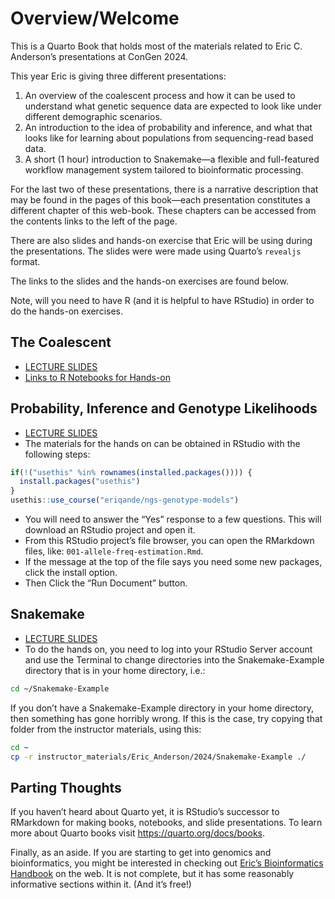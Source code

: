 # Overview/Welcome {.unnumbered}

This is a Quarto Book that holds most of the materials related to
Eric C. Anderson's presentations at ConGen 2024.

This year Eric is giving three different presentations:


1. An overview of the coalescent process and how it can be used to
understand what genetic sequence data are expected to look like under
different demographic scenarios.
1. An introduction to the idea of probability and inference, and what
that looks like for learning about populations from sequencing-read based 
data.
2. A short (1 hour) introduction to Snakemake---a flexible and full-featured
workflow management system tailored to bioinformatic processing.

For the last two of these presentations, there is a narrative description that may be found in the
pages of this book---each presentation constitutes a different chapter of this web-book.  These
chapters can be accessed from the contents links to the left of the page.

There are also slides and hands-on exercise that Eric will be using during the presentations. The slides were
were made using Quarto's `revealjs` format.  

The links to the slides and the hands-on exercises are found below.

Note, will you need to have R (and it is helpful to have RStudio) in order
to do the hands-on exercises.

## The Coalescent 

* [LECTURE SLIDES](https://eriqande.github.io/con-gen-2024/slides/coal-slides.html)
* [Links to R Notebooks for Hands-on](https://eriqande.github.io/coalescent-hands-on/)


## Probability, Inference and Genotype Likelihoods

* [LECTURE SLIDES](https://eriqande.github.io/con-gen-2024/slides/prob-slides.html)
* The materials for the hands on can be obtained in RStudio with the
following steps:
``` r
if(!("usethis" %in% rownames(installed.packages()))) {
  install.packages("usethis")
}
usethis::use_course("eriqande/ngs-genotype-models")
```
- You will need to answer the "Yes" response to a few questions. This will download an RStudio project and open it.
- From this RStudio project's file browser, you can open the RMarkdown
files, like: `001-allele-freq-estimation.Rmd`.
- If the message at the top of the file says you need some new packages, click the install option.
- Then Click the "Run Document" button.


## Snakemake 

* [LECTURE SLIDES](https://eriqande.github.io/con-gen-2024/slides/snake-slides.html)
* To do the hands on, you need to log into your RStudio Server account and use the Terminal
to change directories into the Snakemake-Example directory that is in your home directory, i.e.:
```sh
cd ~/Snakemake-Example
```
If you don't have a Snakemake-Example directory in your home directory, then something
has gone horribly wrong.  If this is the case, try copying that folder from
the instructor materials, using this:
```sh
cd ~
cp -r instructor_materials/Eric_Anderson/2024/Snakemake-Example ./
```



## Parting Thoughts

If you haven't heard about Quarto yet, it is RStudio's successor to RMarkdown
for making books, notebooks, and slide presentations.  To learn more about Quarto books visit <https://quarto.org/docs/books>.


Finally, as an aside. If you are starting to get into genomics and bioinformatics,
you might be interested in checking out [Eric's Bioinformatics Handbook](https://eriqande.github.io/eca-bioinf-handbook/) on the web.
It is not complete, but it has some reasonably informative sections within it.
(And it's free!)